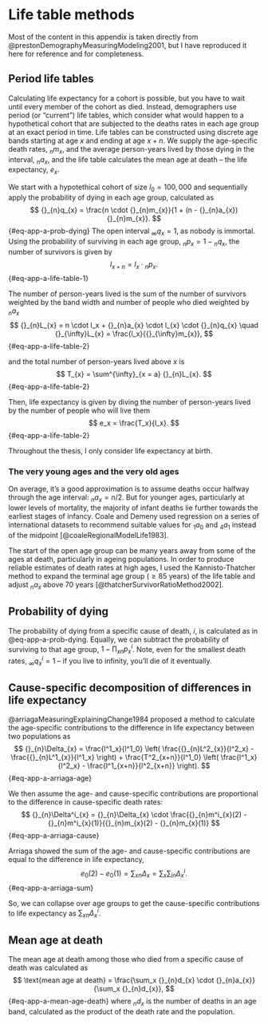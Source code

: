 # Life table methods {#sec-appA}

Most of the content in this appendix is taken directly from @prestonDemographyMeasuringModeling2001, but I have reproduced it here for reference and for completeness.

## Period life tables

Calculating life expectancy for a cohort is possible, but you have to wait until every member of the cohort as died.
Instead, demographers use period (or "current") life tables, which consider what would happen to a hypothetical cohort that are subjected to the deaths rates in each age group at an exact period in time.
Life tables can be constructed using discrete age bands starting at age $x$ and ending at age $x+n$.
We supply the age-specific death rates, ${}_{n}m_{x}$, and the average person-years lived by those dying in the interval, ${}_{n}a_{x}$, and the life table calculates the mean age at death – the life expectancy, $e_x$.

We start with a hypotethical cohort of size $l_0 = 100,000$ and sequentially apply the probability of dying in each age group, calculated as
$$
{}_{n}q_{x} = \frac{n \cdot {}_{n}m_{x}}{1 + (n - {}_{n}a_{x}) {}_{n}m_{x}}.
$$ {#eq-app-a-prob-dying}
The open interval ${}_{\infty}q_{x} = 1$, as nobody is immortal.
Using the probability of surviving in each age group, ${}_{n}p_{x} = 1 - {}_{n}q_{x}$, the number of survivors is given by
$$
l_{x+n} = l_x \cdot {}_{n}p_{x}.
$$ {#eq-app-a-life-table-1}

The number of person-years lived is the sum of the number of survivors weighted by the band width and number of people who died weighted by ${}_{n}a_{x}$
$$
{}_{n}L_{x} = n \cdot l_x + {}_{n}a_{x} \cdot l_{x} \cdot {}_{n}q_{x} \quad {}_{\infty}L_{x} = \frac{l_x}{{}_{\infty}m_{x}},
$$ {#eq-app-a-life-table-2}

and the total number of person-years lived above $x$ is
$$
T_{x} = \sum^{\infty}_{x = a} {}_{n}L_{x}.
$$ {#eq-app-a-life-table-2}

Then, life expectancy is given by diving the number of person-years lived by the number of people who will live them
$$
e_x = \frac{T_x}{l_x}.
$$ {#eq-app-a-life-table-2}

Throughout the thesis, I only consider life expectancy at birth.

### The very young ages and the very old ages

On average, it's a good approximation is to assume deaths occur halfway through the age interval: ${}_{n}a_{x} = n /2$.
But for younger ages, particularly at lower levels of mortality, the majority of infant deaths lie further towards the earliest stages of infancy.
Coale and Demeny used regression on a series of international datasets to recommend suitable values for ${}_{1}a_{0}$ and ${}_{4}a_{1}$ instead of the midpoint [@coaleRegionalModelLife1983].

The start of the open age group can be many years away from some of the ages at death, particularly in ageing populations.
In order to produce reliable estimates of death rates at high ages, I used the Kannisto-­Thatcher method to expand the terminal age group ($\geq 85$ years) of the life table and adjust ${}_{n}a_{x}$ above 70 years [@thatcherSurvivorRatioMethod2002].

## Probability of dying

The probability of dying from a specific cause of death, $i$, is calculated as in @eq-app-a-prob-dying.
Equally, we can subtract the probability of surviving to that age group, $1 - \prod_x {}_{n}p^i_{x}$.
Note, even for the smallest death rates, ${}_{\infty}q^i_{x} = 1$ – if you live to infinity, you'll die of it eventually.

## Cause-specific decomposition of differences in life expectancy

@arriagaMeasuringExplainingChange1984 proposed a method to calculate the age-specific contributions to the difference in life expectancy between two populations as
$$
{}_{n}\Delta_{x} = \frac{l^1_x}{l^1_0} \left( \frac{{}_{n}L^2_{x}}{l^2_x} - \frac{{}_{n}L^1_{x}}{l^1_x} \right) + \frac{T^2_{x+n}}{l^1_0} \left( \frac{l^1_x}{l^2_x} - \frac{l^1_{x+n}}{l^2_{x+n}} \right).
$$ {#eq-app-a-arriaga-age}

We then assume the age- and cause-specific contributions are proportional to the difference in cause-specific death rates:
$$
{}_{n}\Delta^i_{x} = {}_{n}\Delta_{x} \cdot \frac{{}_{n}m^i_{x}(2) - {}_{n}m^i_{x}(1)}{{}_{n}m_{x}(2) - {}_{n}m_{x}(1)}
$$ {#eq-app-a-arriaga-cause}

Arriaga showed the sum of the age- and cause-specific contributions are equal to the difference in life expectancy,
$$
e_0(2) - e_0(1) = \sum_x {}_{n}\Delta_{x} = \sum_x \sum_i {}_{n}\Delta^i_{x}.
$$ {#eq-app-a-arriaga-sum}

So, we can collapse over age groups to get the cause-specific contributions to life expectancy as $\sum_x {}_{n}\Delta^i_{x}$.

## Mean age at death

The mean age at death among those who died from a specific cause of death was calculated as
$$
\text{mean age at death} = \frac{\sum_x {}_{n}d_{x} \cdot {}_{n}a_{x}}{\sum_x {}_{n}d_{x}},
$$ {#eq-app-a-mean-age-death}
where ${}_{n}d_{x}$ is the number of deaths in an age band, calculated as the product of the death rate and the population.